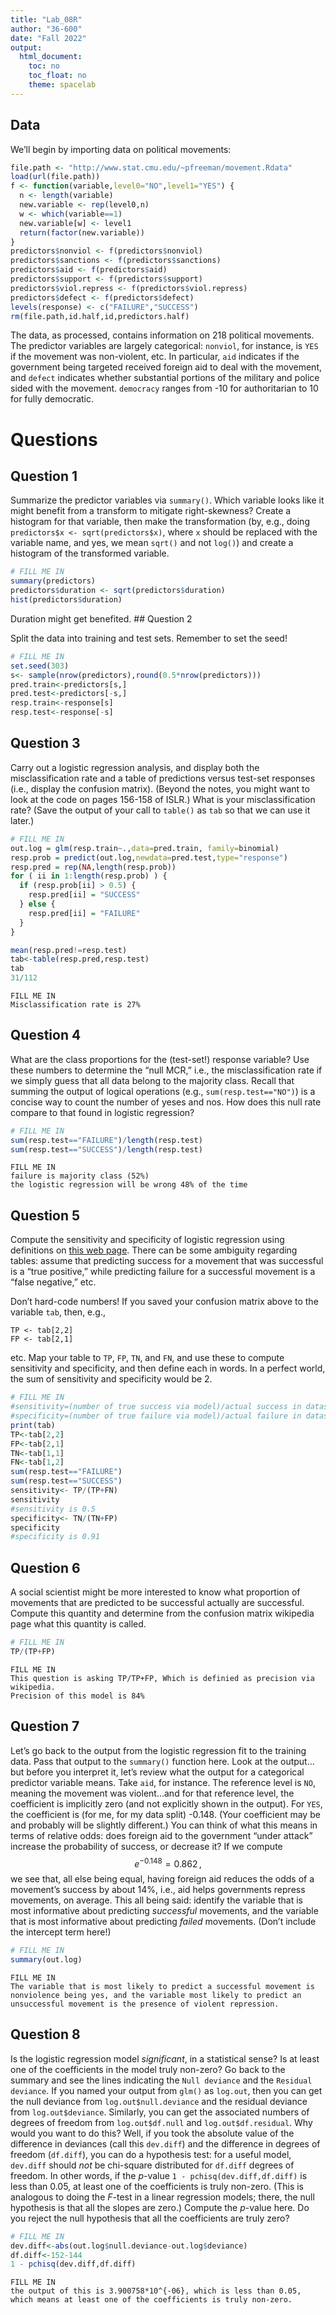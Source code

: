 ```yaml
---
title: "Lab_08R"
author: "36-600"
date: "Fall 2022"
output: 
  html_document:
    toc: no
    toc_float: no
    theme: spacelab
---
```


## Data

We'll begin by importing data on political movements:
```r
file.path <- "http://www.stat.cmu.edu/~pfreeman/movement.Rdata"
load(url(file.path))
f <- function(variable,level0="NO",level1="YES") {
  n <- length(variable)
  new.variable <- rep(level0,n)
  w <- which(variable==1)
  new.variable[w] <- level1
  return(factor(new.variable))
}
predictors$nonviol <- f(predictors$nonviol)
predictors$sanctions <- f(predictors$sanctions)
predictors$aid <- f(predictors$aid)
predictors$support <- f(predictors$support)
predictors$viol.repress <- f(predictors$viol.repress)
predictors$defect <- f(predictors$defect)
levels(response) <- c("FAILURE","SUCCESS")
rm(file.path,id.half,id,predictors.half)
```
The data, as processed, contains information on 218 political movements. The predictor variables are largely categorical: `nonviol`, for instance, is `YES` if the movement was non-violent, etc. In particular, `aid` indicates if the government being targeted received foreign aid to deal with the movement, and `defect` indicates whether substantial portions of the military and police sided with the movement. `democracy` ranges from -10 for authoritarian to 10 for fully democratic. 

# Questions

## Question 1

Summarize the predictor variables via `summary()`. Which variable looks like it might benefit from a transform to mitigate right-skewness? Create a histogram for that variable, then make the transformation (by, e.g., doing `predictors$x <- sqrt(predictors$x)`, where `x` should be replaced with the variable name, and yes, we mean `sqrt()` and not `log()`) and create a histogram of the transformed variable.
```r
# FILL ME IN
summary(predictors)
predictors$duration <- sqrt(predictors$duration)
hist(predictors$duration)
```

Duration might get benefited.
## Question 2

Split the data into training and test sets. Remember to set the seed!
```r
# FILL ME IN
set.seed(303)
s<- sample(nrow(predictors),round(0.5*nrow(predictors)))
pred.train<-predictors[s,]
pred.test<-predictors[-s,]
resp.train<-response[s]
resp.test<-response[-s]
```

## Question 3

Carry out a logistic regression analysis, and display both the misclassification rate and a table of predictions versus test-set responses (i.e., display the confusion matrix). (Beyond the notes, you might want to look at the code on pages 156-158 of ISLR.) What is your misclassification rate? (Save the output of your call to `table()` as `tab` so that we can use it later.)
```r
# FILL ME IN
out.log = glm(resp.train~.,data=pred.train, family=binomial)
resp.prob = predict(out.log,newdata=pred.test,type="response")
resp.pred = rep(NA,length(resp.prob))
for ( ii in 1:length(resp.prob) ) {
  if (resp.prob[ii] > 0.5) {
    resp.pred[ii] = "SUCCESS"
  } else {
    resp.pred[ii] = "FAILURE"
  }
}

mean(resp.pred!=resp.test)
tab<-table(resp.pred,resp.test)
tab
31/112
```
```
FILL ME IN
Misclassification rate is 27%
```

## Question 4

What are the class proportions for the (test-set!) response variable? Use these numbers to determine the "null MCR," i.e., the misclassification rate if we simply guess that all data belong to the majority class. Recall that summing the output of logical operations (e.g., `sum(resp.test=="NO")`) is a concise way to count the number of yeses and nos. How does this null rate compare to that found in logistic regression?
```r
# FILL ME IN
sum(resp.test=="FAILURE")/length(resp.test)
sum(resp.test=="SUCCESS")/length(resp.test)
```
```
FILL ME IN
failure is majority class (52%)
the logistic regression will be wrong 48% of the time
```

## Question 5

Compute the sensitivity and specificity of logistic regression using definitions on [this web page](https://en.wikipedia.org/wiki/Confusion_matrix). There can be some ambiguity regarding tables: assume that predicting success for a movement that was successful is a "true positive," while predicting failure for a successful movement is a "false negative," etc.

Don't hard-code numbers! If you saved your confusion matrix above to the variable `tab`, then, e.g.,
```
TP <- tab[2,2]
FP <- tab[2,1]
```
etc. Map your table to `TP`, `FP`, `TN`, and `FN`, and use these to compute sensitivity and specificity, and then define each in words. In a perfect world, the sum of sensitivity and specificity would be 2.
```r
# FILL ME IN
#sensitivity=(number of true success via model)/actual success in dataset
#specificity=(number of true failure via model)/actual failure in dataset
print(tab)
TP<-tab[2,2]
FP<-tab[2,1]
TN<-tab[1,1]
FN<-tab[1,2]
sum(resp.test=="FAILURE")
sum(resp.test=="SUCCESS")
sensitivity<- TP/(TP+FN)
sensitivity
#sensitivity is 0.5
specificity<- TN/(TN+FP)
specificity
#specificity is 0.91
```

## Question 6

A social scientist might be more interested to know what proportion of movements that are predicted to be successful actually are successful. Compute this quantity and determine from the confusion matrix wikipedia page what this quantity is called.
```r
# FILL ME IN
TP/(TP+FP)
```
```
FILL ME IN
This question is asking TP/TP+FP, Which is definied as precision via wikipedia.
Precision of this model is 84%
```

## Question 7

Let's go back to the output from the logistic regression fit to the training data. Pass that output to the `summary()` function here. Look at the output...but before you interpret it, let's review what the output for a categorical predictor variable means. Take `aid`, for instance. The reference level is `NO`, meaning the movement was violent...and for that reference level, the coefficient is implicitly zero (and not explicitly shown in the output). For `YES`, the coefficient is (for me, for my data split) -0.148. (Your coefficient may be and probably will be slightly different.) You can think of what this means in terms of relative odds: does foreign aid to the government "under attack" increase the probability of success, or decrease it? If we compute
$$
e^{-0.148} = 0.862 \,,
$$
we see that, all else being equal, having foreign aid reduces the odds of a movement's success by about 14%, i.e., aid helps governments repress movements, on average. This all being said: identify the variable that is most informative about predicting *successful* movements, and the variable that is most informative about predicting *failed* movements. (Don't include the intercept term here!)
```r
# FILL ME IN
summary(out.log)
```
```
FILL ME IN
The variable that is most likely to predict a successful movement is nonviolence being yes, and the variable most likely to predict an unsuccessful movement is the presence of violent repression.
```

## Question 8

Is the logistic regression model *significant*, in a statistical sense? Is at least one of the coefficients in the model truly non-zero? Go back to the summary and see the lines indicating the `Null deviance` and the `Residual deviance`. If you named your output from `glm()` as `log.out`, then you can get the null deviance from `log.out$null.deviance` and the residual deviance from `log.out$deviance`. Similarly, you can get the associated numbers of degrees of freedom from `log.out$df.null` and `log.out$df.residual`. Why would you want to do this? Well, if you took the absolute value of the difference in deviances (call this `dev.diff`) and the difference in degrees of freedom (`df.diff`), you can do a hypothesis test: for a useful model, `dev.diff` should *not* be chi-square distributed for `df.diff` degrees of freedom. In other words, if the $p$-value `1 - pchisq(dev.diff,df.diff)` is less than 0.05, at least one of the coefficients is truly non-zero. (This is analogous to doing the $F$-test in a linear regression models; there, the null hypothesis is that all the slopes are zero.) Compute the $p$-value here. Do you reject the null hypothesis that all the coefficients are truly zero?
```r
# FILL ME IN
dev.diff<-abs(out.log$null.deviance-out.log$deviance)
df.diff<-152-144
1 - pchisq(dev.diff,df.diff)
```
```
FILL ME IN
the output of this is 3.900758*10^{-06}, which is less than 0.05, which means at least one of the coefficients is truly non-zero.
```
